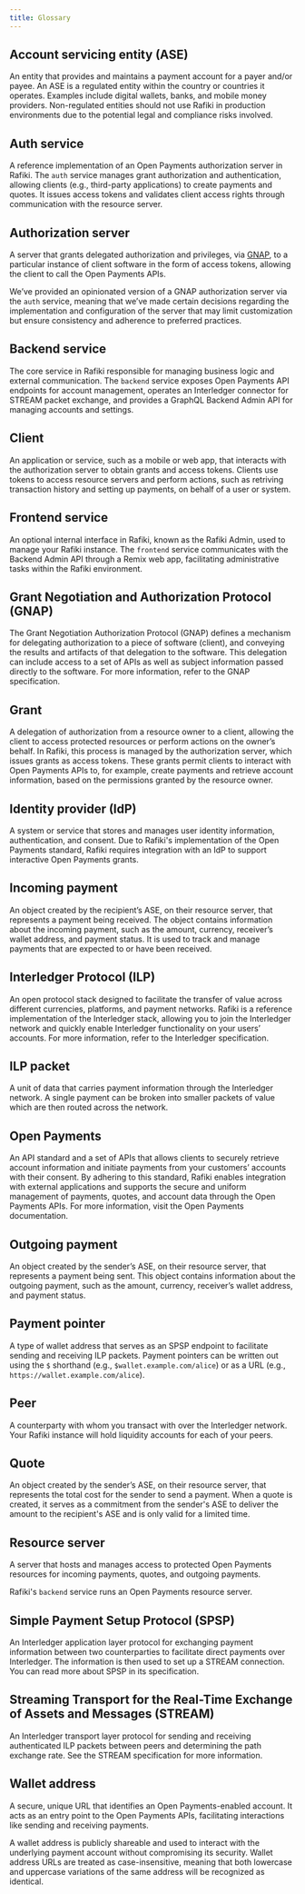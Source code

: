 ```yaml
---
title: Glossary
---
```




## Account servicing entity (ASE)

An entity that provides and maintains a payment account for a payer and/or payee. An ASE is a regulated entity within the country or countries it operates. Examples include digital wallets, banks, and mobile money providers. Non-regulated entities should not use Rafiki in production environments due to the potential legal and compliance risks involved.

## Auth service

A reference implementation of an Open Payments authorization server in Rafiki. The `auth` service manages grant authorization and authentication, allowing clients (e.g., third-party applications) to create payments and quotes. It issues access tokens and validates client access rights through communication with the resource server.

## Authorization server

A server that grants delegated authorization and privileges, via [GNAP](#grant-negotiation-and-authorization-protocol-gnap), to a particular instance of client software in the form of access tokens, allowing the client to call the Open Payments APIs.

We’ve provided an opinionated version of a GNAP authorization server via the `auth` service, meaning that we’ve made certain decisions regarding the implementation and configuration of the server that may limit customization but ensure consistency and adherence to preferred practices.

## Backend service

The core service in Rafiki responsible for managing business logic and external communication. The `backend` service exposes Open Payments API endpoints for account management, operates an Interledger connector for STREAM packet exchange, and provides a GraphQL Backend Admin API for managing accounts and settings.

## Client

An application or service, such as a mobile or web app, that interacts with the authorization server to obtain grants and access tokens. Clients use tokens to access resource servers and perform actions, such as retriving transaction history and setting up payments, on behalf of a user or system.

## Frontend service

An optional internal interface in Rafiki, known as the Rafiki Admin, used to manage your Rafiki instance. The `frontend` service communicates with the Backend Admin API through a Remix web app, facilitating administrative tasks within the Rafiki environment.

## Grant Negotiation and Authorization Protocol (GNAP)

The Grant Negotiation Authorization Protocol (GNAP) defines a mechanism for delegating authorization to a piece of software (client), and conveying the results and artifacts of that delegation to the software. This delegation can include access to a set of APIs as well as subject information passed directly to the software. For more information, refer to the <LinkOut href="https://datatracker.ietf.org/doc/html/draft-ietf-gnap-core-protocol-12">GNAP specification</LinkOut>.

## Grant

A delegation of authorization from a resource owner to a client, allowing the client to access protected resources or perform actions on the owner’s behalf. In Rafiki, this process is managed by the authorization server, which issues grants as access tokens. These grants permit clients to interact with Open Payments APIs to, for example, create payments and retrieve account information, based on the permissions granted by the resource owner.

## Identity provider (IdP)

A system or service that stores and manages user identity information, authentication, and consent. Due to Rafiki's implementation of the Open Payments standard, Rafiki requires integration with an IdP to support interactive Open Payments grants.

## Incoming payment

An object created by the recipient’s ASE, on their resource server, that represents a payment being received. The object contains information about the incoming payment, such as the amount, currency, receiver’s wallet address, and payment status. It is used to track and manage payments that are expected to or have been received.

## Interledger Protocol (ILP)

An open protocol stack designed to facilitate the transfer of value across different currencies, platforms, and payment networks. Rafiki is a reference implementation of the Interledger stack, allowing you to join the Interledger network and quickly enable Interledger functionality on your users’ accounts. For more information, refer to the <LinkOut href="https://interledger.org/developers/get-started/">Interledger specification</LinkOut>.

## ILP packet

A unit of data that carries payment information through the Interledger network. A single payment can be broken into smaller packets of value which are then routed across the network.

## Open Payments

An API standard and a set of APIs that allows clients to securely retrieve account information and initiate payments from your customers’ accounts with their consent. By adhering to this standard, Rafiki enables integration with external applications and supports the secure and uniform management of payments, quotes, and account data through the Open Payments APIs. For more information, visit the <LinkOut href="https://openpayments.dev">Open Payments documentation</LinkOut>.

## Outgoing payment

An object created by the sender’s ASE, on their resource server, that represents a payment being sent. This object contains information about the outgoing payment, such as the amount, currency, receiver’s wallet address, and payment status.

## Payment pointer

A type of wallet address that serves as an SPSP endpoint to facilitate sending and receiving ILP packets. Payment pointers can be written out using the `$` shorthand (e.g., `$wallet.example.com/alice`) or as a URL (e.g., `https://wallet.example.com/alice`).

## Peer

A counterparty with whom you transact with over the Interledger network. Your Rafiki instance will hold liquidity accounts for each of your peers.

## Quote

An object created by the sender’s ASE, on their resource server, that represents the total cost for the sender to send a payment. When a quote is created, it serves as a commitment from the sender's ASE to deliver the amount to the recipient's ASE and is only valid for a limited time.

## Resource server

A server that hosts and manages access to protected Open Payments resources for incoming payments, quotes, and outgoing payments.

Rafiki's `backend` service runs an Open Payments resource server.

## Simple Payment Setup Protocol (SPSP)

An Interledger application layer protocol for exchanging payment information between two counterparties to facilitate direct payments over Interledger. The information is then used to set up a STREAM connection. You can read more about SPSP in its <LinkOut href="https://interledger.org/developers/rfcs/simple-payment-setup-protocol/">specification</LinkOut>.

## Streaming Transport for the Real-Time Exchange of Assets and Messages (STREAM)

An Interledger transport layer protocol for sending and receiving authenticated ILP packets between peers and determining the path exchange rate. See the <LinkOut href="https://interledger.org/developers/rfcs/stream-protocol/">STREAM specification</LinkOut> for more information.

## Wallet address

A secure, unique URL that identifies an Open Payments-enabled account. It acts as an entry point to the Open Payments APIs, facilitating interactions like sending and receiving payments.

A wallet address is publicly shareable and used to interact with the underlying payment account without compromising its security. Wallet address URLs are treated as case-insensitive, meaning that both lowercase and uppercase variations of the same address will be recognized as identical.
